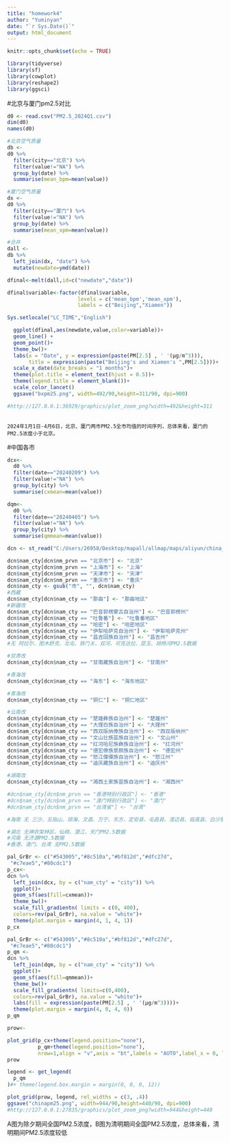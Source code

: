 ```yaml
---
title: "homework4"
author: "Yuminyan"
date: "`r Sys.Date()`"
output: html_document
---
```


```r
knitr::opts_chunk$set(echo = TRUE)
```

```r
library(tidyverse)
library(sf)
library(cowplot)
library(reshape2)
library(ggsci)
```

#北京与厦门pm2.5对比
```r
d0 <- read.csv("PM2.5_2024Q1.csv")
dim(d0)
names(d0)
```

```r
#北京空气质量
db <- 
d0 %>% 
  filter(city=="北京") %>% 
  filter(value!="NA") %>% 
  group_by(date) %>% 
  summarise(mean_bpm=mean(value))
```

```r
#厦门空气质量
dx <- 
d0 %>% 
  filter(city=="厦门") %>% 
  filter(value!="NA") %>% 
  group_by(date) %>% 
  summarise(mean_xpm=mean(value))
```

```r
#合并
dall <-
db %>% 
  left_join(dx, "date") %>% 
  mutate(newdate=ymd(date))
```

```r
dfinal<-melt(dall,id=c("newdate","date"))
```

```r
dfinal$variable<-factor(dfinal$variable,
                       levels = c('mean_bpm','mean_xpm'),
                       labels = c("Beijing","Xiamen"))
```


```r
Sys.setlocale("LC_TIME","English")
```


```r

  ggplot(dfinal,aes(newdate,value,color=variable))+
  geom_line() + 
  geom_point()+
  theme_bw()+
  labs(x = "Date", y = expression(paste(PM[2.5] , ' '(µg/m^3))),
       title = expression(paste("Beijing's and Xiamen's ",PM[2.5])))+
  scale_x_date(date_breaks = "1 months")+
  theme(plot.title = element_text(hjust = 0.5))+
  theme(legend.title = element_blank())+
  scale_color_lancet()  
  ggsave("bxpm25.png", width=492/90,height=311/90, dpi=900)

#http://127.0.0.1:36929/graphics/plot_zoom_png?width=492&height=311
  
```
    2024年1月1日-4月6日，北京、厦门两市PM2.5全市均值的时间序列，总体来看，厦门的PM2.5浓度小于北京。


#中国各市


```r
dcx<-
  d0 %>% 
  filter(date=="20240209") %>% 
  filter(value!="NA") %>% 
  group_by(city) %>% 
  summarise(cxmean=mean(value))
```

```r
dqm<-
  d0 %>% 
  filter(date=="20240405") %>% 
  filter(value!="NA") %>% 
  group_by(city) %>% 
  summarise(qmmean=mean(value))
```




```r
dcn <- st_read("C:/Users/26958/Desktop/mapall/allmap/maps/aliyun/china_city_aliyun.shp")

```

```r
dcn$nam_cty[dcn$nm_prvn == "北京市"] <- "北京"
dcn$nam_cty[dcn$nm_prvn == "上海市"] <- "上海"
dcn$nam_cty[dcn$nm_prvn == "天津市"] <- "天津"
dcn$nam_cty[dcn$nm_prvn == "重庆市"] <- "重庆"
dcn$nam_cty <- gsub("市", "", dcn$nam_cty)
#西藏
dcn$nam_cty[dcn$nam_cty == "那曲"] <- "那曲地区"
#新疆改
dcn$nam_cty[dcn$nam_cty == "巴音郭楞蒙古自治州"] <- "巴音郭楞州"
dcn$nam_cty[dcn$nam_cty == "吐鲁番"] <- "吐鲁番地区"
dcn$nam_cty[dcn$nam_cty == "哈密"] <- "哈密地区"
dcn$nam_cty[dcn$nam_cty == "伊犁哈萨克自治州"] <- "伊犁哈萨克州"
dcn$nam_cty[dcn$nam_cty == "昌吉回族自治州"] <- "昌吉州"
#无 阿拉尔、图木舒克、北屯、铁门关、双河、可克达拉、昆玉、胡杨河PM2.5数据

#甘肃改
dcn$nam_cty[dcn$nam_cty == "甘南藏族自治州"] <- "甘南州"

#青海改
dcn$nam_cty[dcn$nam_cty == "海东"] <- "海东地区"

#青海改
dcn$nam_cty[dcn$nam_cty == "铜仁"] <- "铜仁地区"

#云南改
dcn$nam_cty[dcn$nam_cty == "楚雄彝族自治州"] <- "楚雄州"
dcn$nam_cty[dcn$nam_cty == "大理白族自治州"] <- "大理州"
dcn$nam_cty[dcn$nam_cty == "西双版纳傣族自治州"] <- "西双版纳州"
dcn$nam_cty[dcn$nam_cty == "文山壮族苗族自治州"] <- "文山州"
dcn$nam_cty[dcn$nam_cty == "红河哈尼族彝族自治州"] <- "红河州"
dcn$nam_cty[dcn$nam_cty == "德宏傣族景颇族自治州"] <- "德宏州"
dcn$nam_cty[dcn$nam_cty == "怒江傈僳族自治州"] <- "怒江州"
dcn$nam_cty[dcn$nam_cty == "迪庆藏族自治州"] <- "迪庆州"

#湖南改
dcn$nam_cty[dcn$nam_cty == "湘西土家族苗族自治州"] <- "湘西州"

#dcn$nam_cty[dcn$nm_prvn == "香港特别行政区"] <- "香港"
#dcn$nam_cty[dcn$nm_prvn == "澳门特别行政区"] <- "澳门"
#dcn$nam_cty[dcn$nm_prvn == "台湾省"] <- "台湾" 

#海南 无 三沙、五指山、琼海、文昌、万宁、东方、定安县、屯昌县、澄迈县、临高县、白沙黎族自治县、昌江黎族自治县、乐东黎族自治县、陵水黎族自治县、保亭黎族苗族自治县、琼中黎族苗族自治县PM2.5数据

#湖北 无神农架林区、仙桃、潜江、天门PM2.5数据
#河南 无济源PM2.5数据
#香港、澳门、台湾 无PM2.5数据
```


```r
pal_GrBr <- c("#543005","#8c510a","#bf812d","#dfc27d",
 "#c7eae5","#80cdc1")
p_cx<-
dcn %>% 
  left_join(dcx, by = c("nam_cty" = "city")) %>% 
  ggplot()+
  geom_sf(aes(fill=cxmean))+
  theme_bw()+
  scale_fill_gradientn( limits = c(0, 400),
  colors=rev(pal_GrBr), na.value = "white")+
  theme(plot.margin = margin(4, 1, 4, 1))
p_cx
```


```r
pal_GrBr <- c("#543005","#8c510a","#bf812d","#dfc27d",
 "#c7eae5","#80cdc1")
p_qm <-
dcn %>% 
  left_join(dqm, by = c("nam_cty" = "city")) %>% 
  ggplot()+
  geom_sf(aes(fill=qmmean))+
  theme_bw()+
  scale_fill_gradientn( limits=c(0,400),
  colors=rev(pal_GrBr), na.value = "white")+
  labs(fill = expression(paste(PM[2.5] , ' '(µg/m^3))))+
  theme(plot.margin = margin(4, 0, 4, 0))
p_qm
```

```r

prow<-

plot_grid(p_cx+theme(legend.position="none"),
          p_qm+theme(legend.position="none"),
          nrow=1,align = "v",axis = "bt",labels = "AUTO",label_x = 0, label_y = 1)
prow
```

```r
legend <- get_legend(
  p_qm 
)#+ theme(legend.box.margin = margin(0, 0, 0, 12))
```

```r
plot_grid(prow, legend, rel_widths = c(3, .4))
ggsave("chinapm25.png", width=944/90,height=440/90, dpi=900)
#http://127.0.0.1:27835/graphics/plot_zoom_png?width=944&height=440
```

A图为除夕期间全国PM2.5浓度，B图为清明期间全国PM2.5浓度，总体来看，清明期间PM2.5浓度较低
